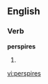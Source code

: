 
==English==

===Verb===
'''perspires'''

# {{third-person singular of|[[perspire]]}}

[[vi:perspires]]